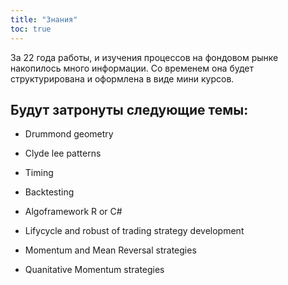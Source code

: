 ---
title: "Знания"
toc: true
---

За 22 года работы, и изучения процессов на фондовом рынке накопилось много информации. Со временем она будет структурирована и оформлена в виде мини курсов.

## Будут затронуты следующие темы:


* Drummond geometry

* Clyde lee patterns

* Timing

* Backtesting

* Algoframework R or C#

* Lifycycle and robust of trading strategy development

* Momentum and Mean Reversal strategies

* Quanitative Momentum strategies
